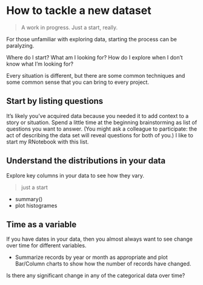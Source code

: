 # How to tackle a new dataset

> A work in progress. Just a start, really.

For those unfamiliar with exploring data, starting the process can be paralyzing.

Where do I start? What am I looking for? How do I explore when I don't know what I'm looking for?

Every situation is different, but there are some common techniques and some common sense that you can bring to every project.

## Start by listing questions

It's likely you've acquired data because you needed it to add context to a story or situation. Spend a little time at the beginning brainstorming as list of questions you want to answer. (You might ask a colleague to participate: the act of describing the data set will reveal questions for both of you.) I like to start my RNotebook with this list.

## Understand the distributions in your data

Explore key columns in your data to see how they vary.

> just a start

- summary()
- plot histogrames


## Time as a variable

If you have dates in your data, then you almost always want to see change over time for different variables.

- Summarize records by year or month as appropriate and plot Bar/Column charts to show how the number of records have changed.

Is there any significant change in any of the categorical data over time?
